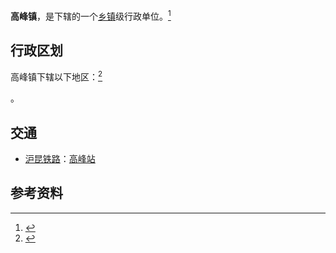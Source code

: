 {{中国乡级行政区|52/04/21/102/000}}

'''高峰镇'''，是{{PRC admin/fullname|52/04/21/102/000|3}}下辖的一个[[乡镇|乡镇]]级行政单位。<ref>{{PRC admin/ref sgc|{{PRC admin/parent|52/04/21/102/000}}}}</ref>

== 行政区划 ==

高峰镇下辖以下地区：<ref>{{PRC admin/ref sgc|52/04/21/102/000}}</ref>

{{PRC admin/children|52/04/21/102/000}}。

== 交通 ==
* {{rint|cn|rail}}[[沪昆铁路|沪昆铁路]]：[[高峰站|高峰站]]

== 参考资料 ==
{{reflist}}

{{PRC admin/navcat|52/04/21/102/000}}